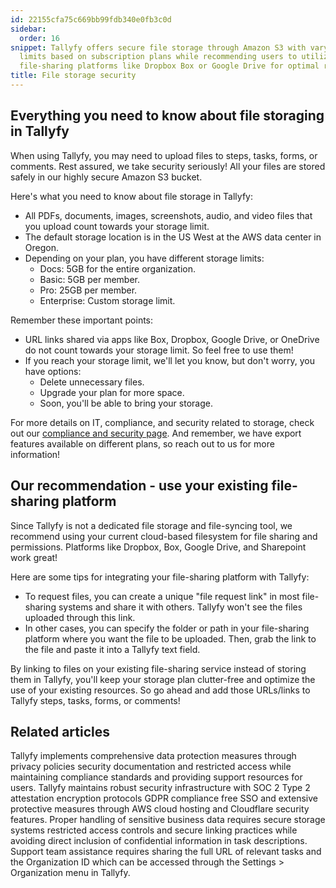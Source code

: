 ```yaml
---
id: 22155cfa75c669bb99fdb340e0fb3c0d
sidebar:
  order: 16
snippet: Tallyfy offers secure file storage through Amazon S3 with varying storage
  limits based on subscription plans while recommending users to utilize existing
  file-sharing platforms like Dropbox Box or Google Drive for optimal resource management.
title: File storage security
---
```


## Everything you need to know about file storaging in Tallyfy

When using Tallyfy, you may need to upload files to steps, tasks, forms, or comments. Rest assured, we take security seriously! All your files are stored safely in our highly secure Amazon S3 bucket.

Here's what you need to know about file storage in Tallyfy:

- All PDFs, documents, images, screenshots, audio, and video files that you upload count towards your storage limit.
- The default storage location is in the US West at the AWS data center in Oregon.
- Depending on your plan, you have different storage limits:
  - Docs: 5GB for the entire organization.
  - Basic: 5GB per member.
  - Pro: 25GB per member.
  - Enterprise: Custom storage limit.

Remember these important points:

- URL links shared via apps like Box, Dropbox, Google Drive, or OneDrive do not count towards your storage limit. So feel free to use them!
- If you reach your storage limit, we'll let you know, but don't worry, you have options:
  - Delete unnecessary files.
  - Upgrade your plan for more space.
  - Soon, you'll be able to bring your storage.

For more details on IT, compliance, and security related to storage, check out our [compliance and security page](https://tallyfy.com/legal/compliance-security/). And remember, we have export features available on different plans, so reach out to us for more information!

## Our recommendation - use your existing file-sharing platform

Since Tallyfy is not a dedicated file storage and file-syncing tool, we recommend using your current cloud-based filesystem for file sharing and permissions. Platforms like Dropbox, Box, Google Drive, and Sharepoint work great!

Here are some tips for integrating your file-sharing platform with Tallyfy:

- To request files, you can create a unique "file request link" in most file-sharing systems and share it with others. Tallyfy won't see the files uploaded through this link.
- In other cases, you can specify the folder or path in your file-sharing platform where you want the file to be uploaded. Then, grab the link to the file and paste it into a Tallyfy text field.

By linking to files on your existing file-sharing service instead of storing them in Tallyfy, you'll keep your storage plan clutter-free and optimize the use of your existing resources. So go ahead and add those URLs/links to Tallyfy steps, tasks, forms, or comments!


## Related articles
<CardGrid>
<LinkTitleCard header="<b>Terms Legals > Tallyfy's privacy policy</b>" href="/products/pro/miscellaneous/terms-legals/where-can-i-find-tallyfys-privacy-policy/" > Tallyfy implements comprehensive data protection measures through privacy policies security documentation and restricted access while maintaining compliance standards and providing support resources for users. </LinkTitleCard>
<LinkTitleCard header="<b>Miscellaneous > Terms & legals</b>" href="/products/pro/miscellaneous/terms-legals/" > Tallyfy maintains robust security infrastructure with SOC 2 Type 2 attestation encryption protocols GDPR compliance free SSO and extensive protective measures through AWS cloud hosting and Cloudflare security features. </LinkTitleCard>
<LinkTitleCard header="<b>Tracking And Tasks > Protect Sensitive Data</b>" href="/products/pro/tracking-and-tasks/how-can-i-protect-sensitive-data-in-tallyfy/" > Proper handling of sensitive business data requires secure storage systems restricted access controls and secure linking practices while avoiding direct inclusion of confidential information in task descriptions. </LinkTitleCard>
<LinkTitleCard header="<b>Support > Provide necessary info to Tallyfy's support team</b>" href="/products/pro/miscellaneous/support/how-to-provide-necessary-info-to-tallyfy-support/" > Support team assistance requires sharing the full URL of relevant tasks and the Organization ID which can be accessed through the Settings > Organization menu in Tallyfy. </LinkTitleCard>
</CardGrid>